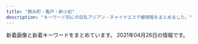 ```yaml
---
title: "錦糸町・亀戸・新小岩"
description: "キーワード別にの巨乳アジアン・チャイナエステ嬢情報をまとめました。"
---
```


新着画像と新着キーワードをまとめています。
2021年04月26日の情報です。

<DmmAffiliateIns />
<KeywordTable
  shops={
    [
    {
        "name": "KIRARA",
        "img_links": [
            "https://kinshicho-mensesthe.net/staff2/kokomi-s1.jpg",
            "https://kinshicho-mensesthe.net/staff2/yumi-s1.jpg",
            "https://kinshicho-mensesthe.net/room/esthe1.jpg",
            "https://kinshicho-mensesthe.net/images/main-sp.jpg",
            "https://kinshicho-mensesthe.net/button/home.png",
            "https://kinshicho-mensesthe.net/staff2/saki-s1.jpg",
            "https://kinshicho-mensesthe.net/images/header3.png",
            "https://kinshicho-mensesthe.net/staff2/sera-s1.jpg",
            "https://kinshicho-mensesthe.net/staff2/yumi-l1.jpg",
            "https://kinshicho-mensesthe.net/staff2/mai-s1.jpg",
            "https://kinshicho-mensesthe.net/staff2/kiki-l1.jpg",
            "https://kinshicho-mensesthe.net/images/clear.png",
            "https://kinshicho-mensesthe.net/room/3-l.jpg",
            "https://kinshicho-mensesthe.net/staff2/rika-l1.jpg",
            "https://kinshicho-mensesthe.net/staff2/rui-s1.jpg",
            "https://kinshicho-mensesthe.net/staff2/kiki-s1.jpg",
            "https://kinshicho-mensesthe.net/room/6-l.jpg",
            "https://kinshicho-mensesthe.net/images/footer-r.png",
            "https://kinshicho-mensesthe.net/staff2/haruka-s1.jpg",
            "https://kinshicho-mensesthe.net/images/flower.png",
            "https://kinshicho-mensesthe.net/room/4-l.jpg",
            "https://kinshicho-mensesthe.net/button/blog.png",
            "https://kinshicho-mensesthe.net/staff2/haruka-l1.jpg",
            "https://kinshicho-mensesthe.net/staff2/yuki-s1.jpg",
            "https://kinshicho-mensesthe.net/room/2-l.jpg",
            "https://kinshicho-mensesthe.net/room/esthe2.jpg",
            "https://kinshicho-mensesthe.net/images/footer-l.png",
            "https://kinshicho-mensesthe.net/staff2/sera-l1.jpg",
            "https://kinshicho-mensesthe.net/room/5-l.jpg",
            "https://kinshicho-mensesthe.net/staff2/yuka-s1.jpg",
            "https://kinshicho-mensesthe.net/room/2-s.jpg",
            "https://kinshicho-mensesthe.net/staff2/moe-s1.jpg",
            "https://kinshicho-mensesthe.net/staff2/mai-l1.jpg",
            "https://kinshicho-mensesthe.net/mens-esthe-massage/2020/02/06/sora-s1.jpg",
            "https://kinshicho-mensesthe.net/images/main1.jpg",
            "https://kinshicho-mensesthe.net/room/5-s.jpg",
            "https://kinshicho-mensesthe.net/staff2/rika-s1.jpg",
            "https://kinshicho-mensesthe.net/staff2/satomi-s1.jpg",
            "https://kinshicho-mensesthe.net/staff2/sora-l1.jpg",
            "https://kinshicho-mensesthe.net/staff2/yuki-l1.jpg",
            "https://kinshicho-mensesthe.net/images/camp.png",
            "https://kinshicho-mensesthe.net/room/esthe3.jpg",
            "https://kinshicho-mensesthe.net/room/1-s.jpg",
            "https://kinshicho-mensesthe.net/staff2/kokomi-l1.jpg",
            "https://kinshicho-mensesthe.net/button/staff.png",
            "https://kinshicho-mensesthe.net/staff2/satomi-l1.jpg",
            "https://kinshicho-mensesthe.net/room/3-s.jpg",
            "https://kinshicho-mensesthe.net/room/6-s.jpg",
            "https://kinshicho-mensesthe.net/staff2/sora-s1.jpg",
            "https://kinshicho-mensesthe.net/mens-esthe-massage/2020/01/22/yuki-s1.jpg",
            "https://kinshicho-mensesthe.net/staff2/rui-l1.jpg",
            "https://kinshicho-mensesthe.net/mens-esthe-massage/2020/10/17/moe-s1.jpg",
            "https://kinshicho-mensesthe.net/images/qrcode.png",
            "https://kinshicho-mensesthe.net/staff2/sakura-s2.jpg",
            "https://kinshicho-mensesthe.net/room/1-l.jpg",
            "https://kinshicho-mensesthe.net/staff2/saki-l1.jpg",
            "https://kinshicho-mensesthe.net/room/4-s.jpg",
            "https://kinshicho-mensesthe.net/mens-esthe-massage/2020/02/06/satomi-s1.jpg",
            "https://kinshicho-mensesthe.net/staff2/sakura-l2.jpg"
        ],
        "url": "https://kinshicho-mensesthe.net/",
        "keywords": {
            "92": 15,
            "86": 30,
            "88": 15,
            "83": 15,
            "85": 105,
            "D": 135,
            "E": 15,
            "89": 15,
            "87": 30,
            "C": 75
        },
        "station": "JR\u9326\u7cf8\u753a\u99c5\u5317\u53e3"
    },
    {
        "name": "\u685c",
        "url": "http://miyabi-aroma.xyz/",
        "keywords": {
            "C": 7
        },
        "img_links": [
            "http://miyabi-aroma.xyz/images/3/1.jpg",
            "http://miyabi-aroma.xyz/images/nav/nav-info.jpg",
            "http://miyabi-aroma.xyz/images/11.png",
            "http://miyabi-aroma.xyz/images/nav/nav-job.jpg",
            "http://miyabi-aroma.xyz/images/staff/3/miya.jpg",
            "http://miyabi-aroma.xyz/images/staff/3/yaya2.jpg",
            "http://miyabi-aroma.xyz/images/staff/3/yami.jpg",
            "http://miyabi-aroma.xyz/images/staff/3/kiki.jpg",
            "http://miyabi-aroma.xyz/images/shishu/se1.jpg",
            "http://miyabi-aroma.xyz/images/index-rose_04.png",
            "http://miyabi-aroma.xyz/images/staff/3/kiki2.jpg",
            "http://miyabi-aroma.xyz/images/3/2.jpg",
            "http://miyabi-aroma.xyz/images/index-rose_13.png",
            "http://miyabi-aroma.xyz/images/index-rose_07.png",
            "http://miyabi-aroma.xyz/images/staff/3/yaya1.jpg",
            "http://miyabi-aroma.xyz/images/nav/nav-staff.jpg",
            "http://miyabi-aroma.xyz/images/nav/nav-sys.jpg",
            "http://miyabi-aroma.xyz/images/staff/3/miya2.jpg",
            "http://miyabi-aroma.xyz/images/staff/3/rina2.jpg",
            "http://miyabi-aroma.xyz/images/shishu/se2.jpg",
            "http://miyabi-aroma.xyz/images/index-rose_02.png",
            "http://miyabi-aroma.xyz/images/index-rose_09.png",
            "http://miyabi-aroma.xyz/images/staff/3/rina.jpg",
            "http://miyabi-aroma.xyz/images/1801706901.jpg",
            "http://miyabi-aroma.xyz/images/staff/3/ami.jpg",
            "http://miyabi-aroma.xyz/images/staff/3/ami2.jpg"
        ],
        "station": "JR\u4e80\u6238\u99c5\u6771\u53e3"
    },
    {
        "url": "http://www.night.ne.jp/tokyo/izumi/",
        "img_links": [
            "http://www.night.ne.jp/nightnet/img/12a.jpg",
            "http://www.night.ne.jp/nightnet/img/15.jpg",
            "http://www.night.ne.jp/nightnet/img/1.jpg",
            "http://www.night.ne.jp/tokyo/izumi/img/index_top.jpg",
            "http://www.night.ne.jp/nightnet/img/17.jpg",
            "http://www.night.ne.jp/nightnet/img/16.jpg",
            "http://www.night.ne.jp/_format/W/img/index_enter_1.jpg",
            "http://www.night.ne.jp/nightnet/img/14.jpg",
            "http://www.night.ne.jp/tokyo/izumi/img_staff/g_7292.jpg",
            "http://www.night.ne.jp/nightnet/img/3.jpg",
            "http://www.night.ne.jp/nightnet/img/10.jpg",
            "http://www.night.ne.jp/nightnet/img/13.jpg",
            "http://www.night.ne.jp/nightnet/img/4.jpg",
            "http://www.night.ne.jp/nightnet/img/2.jpg",
            "http://www.night.ne.jp/nightnet/img/7.jpg",
            "http://www.night.ne.jp/_format/W/img/whats_view.jpg",
            "http://www.night.ne.jp/_format/W/img/whats_news.jpg",
            "http://www.night.ne.jp/tokyo/izumi/img/qr_code.jpg",
            "http://www.night.ne.jp/nightnet/img/9.jpg",
            "http://www.night.ne.jp/tokyo/izumi/img/index.jpg",
            "http://www.night.ne.jp/nightnet/img/6.jpg",
            "http://www.night.ne.jp/_format/W/img/over_msg_01.jpg",
            "http://www.night.ne.jp/tokyo/izumi/img/index_view.jpg",
            "http://www.night.ne.jp/nightnet/img/11.jpg",
            "http://www.night.ne.jp/nightnet/img/5.jpg",
            "http://www.night.ne.jp/tokyo/izumi/img/view_1.jpg",
            "http://www.night.ne.jp/tokyo/izumi/img/view_3.jpg",
            "http://www.night.ne.jp/nightnet/img/8.jpg",
            "http://www.night.ne.jp/tokyo/izumi/img/view_2.jpg"
        ],
        "keywords": {},
        "name": "\u500b\u4eba\u30b5\u30ed\u30f3 \u6cc9",
        "station": "\u68ee\u4e0b\u99c5A6\u51fa\u53e3"
    },
    {
        "station": "JR\u9326\u7cf8\u753a\u99c5\u5357\u53e3",
        "name": "SHERRY",
        "url": "http://www.sherry.relaxjp.info/",
        "img_links": [
            "http://www.sherry.relaxjp.info/files/004.jpg",
            "http://www.sherry.relaxjp.info/images/m1.jpg",
            "http://www.sherry.relaxjp.info/images/s_news.png",
            "http://www.sherry.relaxjp.info/files/005.jpg",
            "http://www.sherry.relaxjp.info/images/m4.jpg",
            "http://www.sherry.relaxjp.info/images/s_message.png",
            "http://www.sherry.relaxjp.info/images/s_pickup.png",
            "http://www.sherry.relaxjp.info/images/s_top_therapist.png",
            "http://www.sherry.relaxjp.info/images/m2.jpg",
            "http://www.sherry.relaxjp.info/images/m3.jpg",
            "http://www.sherry.relaxjp.info/images/slider-img001.jpg",
            "http://www.sherry.relaxjp.info/files/002.jpg",
            "http://www.sherry.relaxjp.info/images/m6.jpg",
            "http://www.sherry.relaxjp.info/images/slider-img002.jpg",
            "http://www.sherry.relaxjp.info/files/003.jpg",
            "http://www.sherry.relaxjp.info/files/001.jpg"
        ],
        "keywords": {
            "G": 8,
            "88": 8,
            "86": 16,
            "C": 8,
            "87": 16,
            "D": 24
        }
    },
    {
        "station": "\u897f\u5927\u5cf6\u99c5A1\u51fa\u53e3",
        "img_links": [
            "http://hani-est.xyz/images/zi-ao.png",
            "http://hani-est.xyz/images/g4.jpg",
            "http://hani-est.xyz/images/banna2.jpg",
            "http://hani-est.xyz/images/zi-pri.png",
            "http://hani-est.xyz/images/banna.jpg",
            "http://hani-est.xyz/images/banna1.jpg",
            "http://hani-est.xyz/images/zi-staff.png",
            "http://hani-est.xyz/images/a1.jpg",
            "http://hani-est.xyz/images/g5.jpg",
            "http://hani-est.xyz/images/g1.jpg",
            "http://hani-est.xyz/images/new1.jpg",
            "http://hani-est.xyz/images/zi-service.png",
            "http://hani-est.xyz/images/g8.jpg",
            "http://hani-est.xyz/images/g2.jpg",
            "http://hani-est.xyz/images/top.jpg",
            "http://hani-est.xyz/images/g6.jpg",
            "http://hani-est.xyz/images/zi-newface.png",
            "http://hani-est.xyz/images/aoyi.jpg"
        ],
        "url": "http://hani-est.xyz/",
        "keywords": {
            "\u4e73": 13,
            "82": 13,
            "E": 13,
            "\u5de8\u4e73": 13,
            "90": 26,
            "83": 13,
            "C": 41,
            "94": 13
        },
        "name": "\u871c\u82b1"
    },
    {
        "station": "JR\u4e80\u6238\u99c5\u5317\u53e3",
        "name": "\u604b\u59eb",
        "url": "http://cpienakada.com/",
        "keywords": {
            "D": 4,
            "86": 1,
            "C": 1
        },
        "img_links": [
            "http://cpienakada.com/upload/202104/thumb_dis/1617264919.jpg",
            "http://cpienakada.com/upload/202104/thumb_dis/1617264407.jpg",
            "http://cpienakada.com/upload/images/20210402_094656.jpg",
            "http://cpienakada.com/upload/202104/1617264919.jpg",
            "http://cpienakada.com/upload/202103/1617175559.jpg",
            "http://cpienakada.com/upload/images/20210331_151305.jpg",
            "http://cpienakada.com/upload/images/20210331_153515.png",
            "http://cpienakada.com/upload/images/20210331_153453.jpg",
            "http://cpienakada.com/upload/202104/1617264407.jpg",
            "http://cpienakada.com/upload/202104/1617264609.jpg",
            "http://cpienakada.com/upload/images/20210331_151639.jpg",
            "http://cpienakada.com/upload/202104/1617264788.jpg",
            "http://cpienakada.com/upload/202104/thumb_dis/1617264788.jpg",
            "http://cpienakada.com/upload/202104/thumb/1617264609.jpg",
            "http://cpienakada.com/upload/202104/thumb/1617331988.jpg",
            "http://cpienakada.com/upload/202104/thumb/1617264788.jpg",
            "http://cpienakada.com/upload/202104/thumb_dis/1617264609.jpg",
            "http://cpienakada.com/upload/202104/1617331988.jpg",
            "http://cpienakada.com/upload/202104/thumb/1617264919.jpg",
            "http://cpienakada.com/upload/202103/1617174691.jpg",
            "http://cpienakada.com/upload/202103/1617174846.jpg",
            "http://cpienakada.com/upload/202104/thumb_dis/1617331988.jpg",
            "http://cpienakada.com/upload/202104/thumb/1617264407.jpg",
            "http://cpienakada.com/upload/202103/1617175265.jpg"
        ]
    },
    {
        "station": "JR\u5c0f\u5ca9\u99c5\u5357\u53e3",
        "url": "http://iyasi-heal.com/",
        "keywords": {
            "D": 4,
            "85": 1,
            "C": 1
        },
        "name": "\u308a\u308a",
        "img_links": [
            "http://iyasi-heal.com/images/slider1/03.jpg",
            "http://iyasi-heal.com/staffPhoto/s20210422163834.jpg",
            "http://iyasi-heal.com/staffPhoto/s20210423174350.jpg",
            "http://iyasi-heal.com/images/slider1/02.jpg",
            "http://iyasi-heal.com/staffPhoto/b20210422164016.jpg",
            "http://iyasi-heal.com/staffPhoto/b20210422163907.jpg",
            "http://iyasi-heal.com/staffPhoto/s20210426165230.jpg",
            "http://iyasi-heal.com/staffPhoto/s20210422163851.jpg",
            "http://iyasi-heal.com/staffPhoto/b20210423174350.jpg",
            "http://iyasi-heal.com/images/gallery1.png",
            "http://iyasi-heal.com/js/sliderLine/slide_next.png",
            "http://iyasi-heal.com/images/mobile.jpg",
            "http://iyasi-heal.com/js/sliderLine/slide_prev.png",
            "http://iyasi-heal.com/staffPhoto/b20210426165230.jpg",
            "http://iyasi-heal.com/staffPhoto/s20210422163907.jpg",
            "http://iyasi-heal.com/staffPhoto/s20210426193308.jpg",
            "http://iyasi-heal.com/staffPhoto/b20210422163834.jpg",
            "http://iyasi-heal.com/staffPhoto/s20210422164016.jpg",
            "http://iyasi-heal.com/staffPhoto/b20210422163851.jpg",
            "http://iyasi-heal.com/images/returnBtn.png",
            "http://iyasi-heal.com/images/slider1/01.jpg",
            "http://iyasi-heal.com/staffPhoto/b20210426193308.jpg"
        ]
    },
    {
        "name": "\u3042\u308f\u308f",
        "url": "https://awa-akasuri.jp/",
        "station": "JR\u9326\u7cf8\u753a\u99c5\u5357\u53e3",
        "keywords": {
            "\u30bb\u30af\u30b7\u30fc": 10,
            "85": 24,
            "86": 12,
            "D": 96,
            "88": 24,
            "C": 12,
            "87": 48
        },
        "img_links": [
            "https://awa-akasuri.jp/wp-content/uploads/2020/09/awawa400x400-270x174.png",
            "https://awa-akasuri.jp/wp-content/uploads/2020/09/3_pc.png",
            "https://awa-akasuri.jp/wp-content/uploads/2020/01/aya22.png",
            "https://awa-akasuri.jp/wp-content/uploads/2020/01/yumi22.png",
            "https://awa-akasuri.jp/wp-content/uploads/2020/09/sora.png",
            "https://awa-akasuri.jp/wp-content/uploads/2020/01/tomo25.png",
            "https://awa-akasuri.jp/wp-content/uploads/2020/09/2_pc.png",
            "https://awa-akasuri.jp/wp-content/uploads/2020/01/rika24_1.png",
            "https://awa-akasuri.jp/wp-content/uploads/2020/09/5_pc.png",
            "https://awa-akasuri.jp/wp-content/uploads/2020/09/1_sp.png",
            "https://awa-akasuri.jp/wp-content/uploads/2020/09/1_pc.png",
            "https://awa-akasuri.jp/wp-content/uploads/2020/09/movie.png",
            "https://awa-akasuri.jp/wp-content/uploads/2020/01/kokomi_1.jpg",
            "https://awa-akasuri.jp/wp-content/uploads/2020/01/mika21.png",
            "https://awa-akasuri.jp/wp-content/uploads/2020/01/yuki26.png",
            "https://awa-akasuri.jp/wp-content/uploads/2020/09/4_pc.png",
            "https://awa-akasuri.jp/wp-content/uploads/2020/01/mai1_1.jpg",
            "https://awa-akasuri.jp/wp-content/uploads/2020/09/2_sp.png",
            "https://awa-akasuri.jp/wp-content/uploads/2020/09/awawa400x400.png"
        ]
    },
    {
        "url": "https://www.yitigo.work/",
        "keywords": {},
        "name": "\u82fa",
        "img_links": [
            "https://www.yitigo.work/images/home/index_19.png",
            "https://www.yitigo.work/images/home/index_09.png",
            "https://www.yitigo.work/images/news/girl.png",
            "https://www.yitigo.work/images/staff/risa.png",
            "https://www.yitigo.work/images/staff/hani.png",
            "https://www.yitigo.work/images/home/index_11.png",
            "https://www.yitigo.work/images/staff/hana1.jpg",
            "https://www.yitigo.work/images/top_01.png",
            "https://www.yitigo.work/images/home/index_06.png",
            "https://www.yitigo.work/images/home/index_tel.png",
            "https://www.yitigo.work/images/page_top.png",
            "https://www.yitigo.work/images/staff/hani1.jpg",
            "https://www.yitigo.work/images/staff/risa1.jpg",
            "https://www.yitigo.work/images/home/index_10.png",
            "https://www.yitigo.work/images/home/staff_04.jpg",
            "https://www.yitigo.work/images/home/index_14.png",
            "https://www.yitigo.work/images/home/index_15.png",
            "https://www.yitigo.work/images/home/staff_03.jpg",
            "https://www.yitigo.work/images/home/index_05.png",
            "https://www.yitigo.work/images/staff/mayu.png",
            "https://www.yitigo.work/images/home/index_01.png",
            "https://www.yitigo.work/images/staff/staff_03.png",
            "https://www.yitigo.work/images/staff/staff_01.png",
            "https://www.yitigo.work/images/headerParts01.png",
            "https://www.yitigo.work/images/top_flash_02.jpg",
            "https://www.yitigo.work/images/top_flash_01.jpg",
            "https://www.yitigo.work/images/home/index_07.png",
            "https://www.yitigo.work/images/top_02.png",
            "https://www.yitigo.work/images/home/index_17.png",
            "https://www.yitigo.work/images/home/staff_01.jpg",
            "https://www.yitigo.work/images/top_04.png",
            "https://www.yitigo.work/images/staff/mayu1.jpg",
            "https://www.yitigo.work/images/home/staff_02.jpg",
            "https://www.yitigo.work/images/staff/hana.png",
            "https://www.yitigo.work/images/home/index_12.png",
            "https://www.yitigo.work/images/home/index_13.png"
        ],
        "station": "JR\u5c0f\u5ca9\u99c5\u5357\u53e3"
    },
    {
        "keywords": {
            "\u30bb\u30af\u30b7\u30fc": 2
        },
        "name": "\u7652\u3057\u306e\u6cc9",
        "img_links": [
            "https://iyashinoizumi.com/wp-content/uploads/2019/06/5293C707-270F-4802-8168-1493DA07DDAE.jpeg",
            "https://iyashinoizumi.com/wp-content/uploads/2019/06/43D6BE9C-43F6-45C2-95E5-E775CE725D67.jpeg",
            "https://iyashinoizumi.com/wp-content/uploads/2019/06/2DD3549C-F937-441D-B0E3-E26520ACFABD-e1559410733851.jpeg",
            "https://iyashinoizumi.com/wp-content/uploads/hiruwari.png",
            "https://iyashinoizumi.com/wp-content/uploads/9B89E764-B754-425D-A9AC-BB5566FA6AC4-270x300.jpeg",
            "https://iyashinoizumi.com/wp-content/uploads/0731EF09-7405-4B36-8468-B17A307EB894-197x300.jpeg",
            "https://iyashinoizumi.com/wp-content/uploads/2019/06/momoko1.jpg",
            "https://iyashinoizumi.com/wp-content/uploads/rin.jpg",
            "https://iyashinoizumi.com/wp-content/uploads/9B89E764-B754-425D-A9AC-BB5566FA6AC4.jpeg",
            "https://iyashinoizumi.com/wp-content/uploads/0731EF09-7405-4B36-8468-B17A307EB894.jpeg",
            "https://iyashinoizumi.com/wp-content/uploads/2019/06/50CD669B-0FFA-4734-B898-EB3D53E95C21.jpeg",
            "https://iyashinoizumi.com/wp-content/uploads/7208DC4D-6E47-49CE-B1C0-3607E54E114B-210x300.jpeg",
            "https://iyashinoizumi.com/wp-content/uploads/2019/06/001.jpg",
            "https://iyashinoizumi.com/wp-content/uploads/5AA02D30-2C43-42C1-BE02-48E5A5C27E91.jpeg",
            "https://iyashinoizumi.com/wp-content/uploads/0731EF09-7405-4B36-8468-B17A307EB894-e1579436226478.jpeg",
            "https://iyashinoizumi.com/wp-content/uploads/5AA02D30-2C43-42C1-BE02-48E5A5C27E91-226x300.jpeg",
            "https://iyashinoizumi.com/wp-content/uploads/7208DC4D-6E47-49CE-B1C0-3607E54E114B.jpeg"
        ],
        "url": "https://iyashinoizumi.com/",
        "station": "JR\u9326\u7cf8\u753a\u99c5\u5317\u53e3"
    },
    {
        "keywords": {},
        "station": "JR\u4e80\u6238\u99c5\u6771\u53e3",
        "img_links": [
            "http://sentsubaki.asia/img/cast/you-03.jpg",
            "http://sentsubaki.asia/img/head_time.png",
            "http://sentsubaki.asia/img/cast/you-02.jpg",
            "http://sentsubaki.asia/img/cast/yuyu-02.jpg",
            "http://sentsubaki.asia/img/cast/yumi-03.jpg",
            "http://sentsubaki.asia/img/cast/momo-03.jpg",
            "http://sentsubaki.asia/img/cast/aya-04.jpg",
            "http://sentsubaki.asia/img/btn_interior.png",
            "http://sentsubaki.asia/img/cast/nina-03.jpg",
            "http://sentsubaki.asia/img/cast/yumi-02.jpg",
            "http://sentsubaki.asia/img/cast/yuyu-01.jpg",
            "http://sentsubaki.asia/img/cast/momo-04.jpg",
            "http://sentsubaki.asia/img/btn_cast.png",
            "http://sentsubaki.asia/img/cast/momo-01.jpg",
            "http://sentsubaki.asia/img/coupon_special.png",
            "http://sentsubaki.asia/img/cast/aya-03.jpg",
            "http://sentsubaki.asia/img/cast/yuyu-04.jpg",
            "http://sentsubaki.asia/img/cast/miki-02.jpg",
            "http://sentsubaki.asia/img/head_tel.png",
            "http://sentsubaki.asia/img/btn_top.png",
            "http://sentsubaki.asia/img/cast/miki-03.jpg",
            "http://sentsubaki.asia/img/cast/miki-04.jpg",
            "http://sentsubaki.asia/img/interior/lobby-1.jpg",
            "http://sentsubaki.asia/img/cast/miki-01.jpg",
            "http://sentsubaki.asia/img/btn_twitter.png",
            "http://sentsubaki.asia/img/cast/aya-01.jpg",
            "http://sentsubaki.asia/img/cast/you-04.jpg",
            "http://sentsubaki.asia/img/cast/momo-02.jpg",
            "http://sentsubaki.asia/img/interior/lobby-2.jpg",
            "http://sentsubaki.asia/img/cast/you-01.jpg",
            "http://sentsubaki.asia/img/cast/yumi-04.jpg",
            "http://sentsubaki.asia/img/cast/nina-04.jpg"
        ],
        "name": "\u5343\u693f",
        "url": "http://sentsubaki.asia/"
    },
    {
        "name": "Aria\uff5e\u30a2\u30ea\u30a2\uff5e",
        "url": "http://aria.tokyo-relaxtime.asia/",
        "station": "JR\u5c0f\u5ca9\u99c5\u5317\u53e3",
        "img_links": [
            "http://aria.tokyo-relaxtime.asia/img/cast/nana-01.jpg",
            "http://aria.tokyo-relaxtime.asia/img/cast/rina-01.jpg",
            "http://aria.tokyo-relaxtime.asia/img/cast/yaya-03.jpg",
            "http://aria.tokyo-relaxtime.asia/img/cast/aya-01.jpg",
            "http://aria.tokyo-relaxtime.asia/img/cast/miki-04.jpg",
            "http://aria.tokyo-relaxtime.asia/img/interior/corridor-1.jpg",
            "http://aria.tokyo-relaxtime.asia/img/slick/st-2.jpg",
            "http://aria.tokyo-relaxtime.asia/img/cast/yumi-04.jpg",
            "http://aria.tokyo-relaxtime.asia/img/cast/yumi-02.jpg",
            "http://aria.tokyo-relaxtime.asia/img/cast/yaya-02.jpg",
            "http://aria.tokyo-relaxtime.asia/img/cast/coco-03.jpg",
            "http://aria.tokyo-relaxtime.asia/img/cast/risa-04.jpg",
            "http://aria.tokyo-relaxtime.asia/img/cast/apple-01.jpg",
            "http://aria.tokyo-relaxtime.asia/img/cast/yaya-04.jpg",
            "http://aria.tokyo-relaxtime.asia/img/cast/aki-01.jpg",
            "http://aria.tokyo-relaxtime.asia/img/cast/apple-02.jpg",
            "http://aria.tokyo-relaxtime.asia/img/cast/yumi-03.jpg",
            "http://aria.tokyo-relaxtime.asia/img/cast/miki-03.jpg",
            "http://aria.tokyo-relaxtime.asia/img/cast/aya-04.jpg",
            "http://aria.tokyo-relaxtime.asia/img/cast/rina-02.jpg",
            "http://aria.tokyo-relaxtime.asia/img/cast/yumi-01.jpg",
            "http://aria.tokyo-relaxtime.asia/img/cast/rina-04.jpg",
            "http://aria.tokyo-relaxtime.asia/img/cast/nana-03.jpg",
            "http://aria.tokyo-relaxtime.asia/img/cast/yuri-04.jpg",
            "http://aria.tokyo-relaxtime.asia/img/cast/apple-04.jpg",
            "http://aria.tokyo-relaxtime.asia/img/cast/miki-02.jpg",
            "http://aria.tokyo-relaxtime.asia/img/cast/yuri-01.jpg",
            "http://aria.tokyo-relaxtime.asia/img/cast/nana-04.jpg",
            "http://aria.tokyo-relaxtime.asia/img/cast/apple-03.jpg",
            "http://aria.tokyo-relaxtime.asia/img/cast/coco-04.jpg",
            "http://aria.tokyo-relaxtime.asia/img/cast/rina-03.jpg",
            "http://aria.tokyo-relaxtime.asia/img/cast/coco-02.jpg",
            "http://aria.tokyo-relaxtime.asia/img/cast/risa-03.jpg",
            "http://aria.tokyo-relaxtime.asia/img/slick/st-4.jpg",
            "http://aria.tokyo-relaxtime.asia/img/cast/risa-01.jpg",
            "http://aria.tokyo-relaxtime.asia/img/cast/coco-01.jpg",
            "http://aria.tokyo-relaxtime.asia/img/cast/miki-01.jpg",
            "http://aria.tokyo-relaxtime.asia/img/cast/nana-02.jpg",
            "http://aria.tokyo-relaxtime.asia/img/cast/aya-02.jpg",
            "http://aria.tokyo-relaxtime.asia/img/cast/aki-04.jpg",
            "http://aria.tokyo-relaxtime.asia/img/slick/st-1.jpg",
            "http://aria.tokyo-relaxtime.asia/img/cast/yaya-01.jpg",
            "http://aria.tokyo-relaxtime.asia/img/cast/aki-02.jpg",
            "http://aria.tokyo-relaxtime.asia/img/slick/st-5.jpg",
            "http://aria.tokyo-relaxtime.asia/img/cast/aki-03.jpg",
            "http://aria.tokyo-relaxtime.asia/img/interior/lobby-1.jpg",
            "http://aria.tokyo-relaxtime.asia/img/slick/st-3.jpg",
            "http://aria.tokyo-relaxtime.asia/img/cast/risa-02.jpg",
            "http://aria.tokyo-relaxtime.asia/img/cast/yuri-03.jpg",
            "http://aria.tokyo-relaxtime.asia/img/cast/aya-03.jpg"
        ],
        "keywords": {}
    },
    {
        "url": "https://kameido-massage.com/",
        "img_links": [
            "https://kameido-massage.com/images/main-top.jpg",
            "https://kameido-massage.com/link/mens-esthe.png",
            "https://kameido-massage.com/images/top3.jpg",
            "https://kameido-massage.com/icon/yelp.png",
            "https://kameido-massage.com/staff/aki-s1.jpg",
            "https://kameido-massage.com/room/room-l5.jpg",
            "https://kameido-massage.com/menu/staff.png",
            "https://kameido-massage.com/2020/05/15/kazumi-s1.jpg",
            "https://kameido-massage.com/images/footer-r.png",
            "https://kameido-massage.com/room/room-l1.jpg",
            "https://kameido-massage.com/images/flower.png",
            "https://kameido-massage.com/images/clear.png",
            "https://kameido-massage.com/room/room-l2.jpg",
            "https://kameido-massage.com/2019/11/10/erika-s1.jpg",
            "https://kameido-massage.com/staff/yuki-s1.jpg",
            "https://kameido-massage.com/staff/nana-l1.jpg",
            "https://kameido-massage.com/button/blog.png",
            "https://kameido-massage.com/room/room-l6.jpg",
            "https://kameido-massage.com/staff/yuyu-s1.jpg",
            "https://kameido-massage.com/staff/yuki-l1.jpg",
            "https://kameido-massage.com/images/footer-l.png",
            "https://kameido-massage.com/2019/10/29/yuri-s1.jpg",
            "https://kameido-massage.com/staff/mimi-s1.jpg",
            "https://kameido-massage.com/images/top2.jpg",
            "https://kameido-massage.com/images/header3.png",
            "https://kameido-massage.com/menu/home.png",
            "https://kameido-massage.com/room/room-l4.jpg",
            "https://kameido-massage.com/button/staff.png",
            "https://scdn.line-apps.com/n/line_add_friends/btn/ja.png",
            "https://kameido-massage.com/2020/03/28/nana-s1.jpg",
            "https://kameido-massage.com/images/main-sp.jpg",
            "https://kameido-massage.com/2020/07/17/mika-s1.jpg",
            "https://kameido-massage.com/icon/line.png",
            "https://kameido-massage.com/staff/nana-s1.jpg",
            "https://kameido-massage.com/menu/info.png",
            "https://kameido-massage.com/menu/blog.png",
            "https://kameido-massage.com/icon/facebook.png",
            "https://kameido-massage.com/images/qrcode.png",
            "https://kameido-massage.com/room/room-l3.jpg",
            "https://kameido-massage.com/icon/twitter.png",
            "https://kameido-massage.com/staff/yuyu-l1.jpg",
            "https://kameido-massage.com/2021/03/23/aki-s1.jpg",
            "https://kameido-massage.com/2019/11/02/yuka-s1.jpg",
            "https://kameido-massage.com/button/home.png",
            "https://kameido-massage.com/2019/12/25/mika-s1.jpg",
            "https://kameido-massage.com/images/top1.jpg",
            "https://kameido-massage.com/images/main-small.jpg",
            "https://kameido-massage.com/staff/aki-l1.jpg"
        ],
        "station": "JR\u4e80\u6238\u99c5\u5317\u53e3",
        "keywords": {},
        "name": "\u842c\u751f\u697c"
    },
    {
        "name": "Cherry",
        "keywords": {},
        "img_links": [
            "http://dccompanyqoo10.cafe24.com/tiffany/images/top/store_bg.png",
            "http://dccompanyqoo10.cafe24.com/tiffany/images/store/store.png",
            "http://dccompanyqoo10.cafe24.com/tiffany/images/common/header.png"
        ],
        "url": "http://cherry-esthe.com/",
        "station": "JR\u9326\u7cf8\u753a\u99c5\u5357\u53e3"
    },
    {
        "img_links": [
            "http://k-yorocobi.com/images/footer.png",
            "http://k-yorocobi.com/images/b-tel.png",
            "http://k-yorocobi.com/images/b-mobile.png",
            "http://k-yorocobi.com/images/bill.jpg",
            "http://k-yorocobi.com/images/c-interior.png",
            "http://k-yorocobi.com/images/bar-news.png",
            "http://k-yorocobi.com/pic/pic2.jpg",
            "http://k-yorocobi.com/images/bar-cam.png",
            "http://k-yorocobi.com/staff/s-emi.jpg",
            "http://k-yorocobi.com/images/bar-pickup.png",
            "http://k-yorocobi.com/images/b-movie.png",
            "http://k-yorocobi.com/images/b-awaawa.png",
            "http://k-yorocobi.com/images/bar-staff.png",
            "http://k-yorocobi.com/pic/pic1.jpg",
            "http://k-yorocobi.com/images/bar-interior.png",
            "http://k-yorocobi.com/staff/s-yuyu.jpg",
            "http://k-yorocobi.com/images/c-top.png",
            "http://k-yorocobi.com/staff/s-rina.jpg",
            "http://k-yorocobi.com/images/c-staff.png",
            "http://k-yorocobi.com/pic/pic3.jpg",
            "http://k-yorocobi.com/staff/s-tika.jpg",
            "http://k-yorocobi.com/pic/pic4.jpg"
        ],
        "url": "http://k-yorocobi.com/",
        "name": "\u3088\u308d\u3053\u3073",
        "keywords": {},
        "station": "JR\u9326\u7cf8\u753a\u99c5\u5317\u53e3"
    },
    {
        "img_links": [
            "http://iyasimori.jpest.net/uploads//sites/37/2021/01/a2.jpg",
            "http://iyasimori.jpest.net/uploads//sites/37/2021/01/r4-1.jpg",
            "http://iyasimori.jpest.net/uploads//sites/37/2021/01/g3-2.jpg",
            "http://iyasimori.jpest.net/uploads//sites/37/2021/01/news01.png",
            "http://iyasimori.jpest.net/uploads//sites/37/2021/01/a.jpg",
            "http://iyasimori.jpest.net/uploads//sites/37/2021/01/g5-150x150.jpg",
            "http://iyasimori.jpest.net/uploads//sites/37/2021/01/tite-staff.jpg",
            "http://iyasimori.jpest.net/uploads//sites/37/2021/01/g1-3-150x150.jpg",
            "http://iyasimori.jpest.net/uploads//sites/37/2021/01/mobile.png",
            "http://iyasimori.jpest.net/uploads//sites/37/2021/04/g1-2.jpg",
            "http://iyasimori.jpest.net/uploads//sites/37/2021/04/g1-3.jpg",
            "http://iyasimori.jpest.net/uploads//sites/37/2021/01/r5.jpg",
            "http://iyasimori.jpest.net/uploads//sites/37/2021/01/news03.png",
            "http://iyasimori.jpest.net/uploads//sites/37/2021/01/g4.jpg",
            "http://iyasimori.jpest.net/uploads//sites/37/2021/01/g4-150x150.jpg",
            "http://iyasimori.jpest.net/uploads//sites/37/2021/01/top.jpg",
            "http://iyasimori.jpest.net/uploads//sites/37/2021/01/g1-3.jpg",
            "http://iyasimori.jpest.net/uploads//sites/37/2021/01/bj_03.jpg",
            "http://iyasimori.jpest.net/uploads//sites/37/2021/01/g2-2-150x150.jpg",
            "http://iyasimori.jpest.net/uploads//sites/37/2021/01/g5.jpg",
            "http://iyasimori.jpest.net/uploads//sites/37/2021/01/g2-2.jpg",
            "http://iyasimori.jpest.net/uploads//sites/37/2021/01/g3-2-150x150.jpg",
            "http://iyasimori.jpest.net/uploads//sites/37/2021/04/g1-2-150x150.jpg",
            "http://iyasimori.jpest.net/uploads//sites/37/2021/01/r6.jpg",
            "http://iyasimori.jpest.net/uploads//sites/37/2021/04/g1-3-150x150.jpg",
            "http://iyasimori.jpest.net/uploads//sites/37/2021/01/r3-1.jpg"
        ],
        "station": "\u9752\u7825\u99c5",
        "keywords": {},
        "url": "http://iyasimori.jpest.net/",
        "name": "\u7652\u3057\u306e\u68ee"
    },
    {
        "name": "\u7f8e\u697d",
        "station": "JR\u65b0\u5c0f\u5ca9\u99c5\u5357\u53e3",
        "img_links": [
            "http://y-rlx.net/images/index_02.png",
            "http://y-rlx.net/images/index_07.png",
            "http://y-rlx.net/girl/02.jpg",
            "http://y-rlx.net/images/index_23.jpg",
            "http://y-rlx.net/images/staff_16.jpg",
            "http://y-rlx.net/images/index_09.jpg",
            "http://y-rlx.net/images/line.jpg",
            "http://y-rlx.net/images/index_19.png",
            "http://y-rlx.net/girl/01.jpg",
            "http://y-rlx.net/girl/05a.jpg",
            "http://y-rlx.net/images/rec.jpg",
            "http://y-rlx.net/images/index_14.png",
            "http://y-rlx.net/girl/09.jpg",
            "http://y-rlx.net/images/02.png",
            "http://y-rlx.net/images/index_12.jpg",
            "http://y-rlx.net/girl/p01.jpg",
            "http://y-rlx.net/images/info.png",
            "http://y-rlx.net/girl/03.jpg",
            "http://y-rlx.net/images/03.png",
            "http://y-rlx.net/girl/010a.jpg",
            "http://y-rlx.net/images/01.png",
            "http://y-rlx.net/images/index_08.jpg",
            "http://y-rlx.net/girl/06.jpg",
            "http://y-rlx.net/girl/011.jpg",
            "http://y-rlx.net/girl/07a.jpg",
            "http://y-rlx.net/images/index_06.png",
            "http://y-rlx.net/images/index_16.png",
            "http://y-rlx.net/images/rec_16.jpg",
            "http://y-rlx.net/girl/05.jpg",
            "http://y-rlx.net/girl/07.jpg",
            "http://y-rlx.net/images/acc_tit.jpg",
            "http://y-rlx.net/images/index_11.jpg",
            "http://y-rlx.net/girl/09a.jpg",
            "http://y-rlx.net/girl/03a.jpg",
            "http://y-rlx.net/images/index_13.jpg",
            "http://y-rlx.net/girl/08.jpg",
            "http://y-rlx.net/images/index_10.jpg",
            "http://y-rlx.net/images/sys_16.jpg",
            "http://y-rlx.net/images/sys.jpg",
            "http://y-rlx.net/images/index_21.jpg",
            "http://y-rlx.net/images/index_04.png",
            "http://y-rlx.net/images/rex_16.jpg",
            "http://y-rlx.net/images/acc_tit01.jpg",
            "http://y-rlx.net/girl/00.jpg",
            "http://y-rlx.net/images/acc_tit03.jpg",
            "http://y-rlx.net/images/acc_16.jpg",
            "http://y-rlx.net/girl/011a.jpg",
            "http://y-rlx.net/girl/010.jpg"
        ],
        "keywords": {
            "88": 1,
            "92": 1,
            "87": 1,
            "89": 1,
            "95": 2,
            "90": 1,
            "85": 1,
            "86": 2
        },
        "url": "http://y-rlx.net/"
    },
    {
        "name": "\u30d1\u30bf\u30e4",
        "station": "JR\u5c0f\u5ca9\u99c5\u5357\u53e3",
        "img_links": [
            "https://chm.jp/domains1/thaipataya/myimg/imgcom36615_sp.png",
            "https://chm.jp/domains1/thaipataya/myimg/imgcom37666_sp.jpg",
            "https://chm.jp/domains1/thaipataya/myimg/imgcom37358_sp.jpg",
            "https://chm.jp/domains1/thaipataya/myimg/imgcom37739_sp.png",
            "https://chm.jp/domains1/thaipataya/myimg/imgcom36604_sp.jpg",
            "https://chm.jp/domains1/thaipataya/myimg/imgcom36618_sp.png",
            "https://chm.jp/domains1/thaipataya/myimg/imgcom37654_sp.jpg",
            "https://chm.jp/domains1/thaipataya/myimg/slideimg36560_sp.jpg",
            "https://chm.jp/domains1/thaipataya/myimg/imgcom37665_sp.jpg",
            "https://chm.jp/domains1/thaipataya/myimg/imgcom37913_sp.jpg",
            "https://chm.jp/domains1/thaipataya/myimg/imgcom36575_sp.jpg",
            "https://chm.jp/domains1/thaipataya/myimg/imgcom37068_sp.jpg",
            "https://chm.jp/domains1/thaipataya/myimg/imgcom37658_sp.png",
            "https://chm.jp/domains1/thaipataya/myimg/imgcom36606_sp.jpg",
            "https://chm.jp/domains1/thaipataya/myimg/imgcom37841_sp.jpg",
            "https://chm.jp/domains1/thaipataya/myimg/imgcom36587_sp.jpg",
            "https://chm.jp/domains1/thaipataya/myimg/imgcom37834_sp.jpg",
            "https://chm.jp/domains1/thaipataya/myimg/imgcom36605_sp.jpg",
            "https://chm.jp/domains1/thaipataya/myimg/imgcom37740_sp.png",
            "https://chm.jp/domains1/thaipataya/myimg/imgcom37661_sp.png",
            "https://chm.jp/domains1/thaipataya/myimg/imgcom37664_sp.png",
            "https://chm.jp/domains1/thaipataya/myimg/imgcom37710_sp.jpg",
            "https://chm.jp/domains1/thaipataya/myimg/imgcom36636_sp.jpg",
            "https://chm.jp/domains1/thaipataya/myimg/imgcom37732_sp.png",
            "https://chm.jp/domains1/thaipataya/myimg/imgcom37725_sp.png",
            "https://chm.jp/domains1/thaipataya/myimg/imgcom37362_sp.jpg",
            "https://chm.jp/domains1/thaipataya/myimg/imgcom37916_sp.jpg",
            "https://chm.jp/domains1/thaipataya/myimg/imgcom37653_sp.jpg",
            "https://chm.jp/domains1/thaipataya/myimg/imgcom37359_sp.jpg",
            "https://chm.jp/domains1/thaipataya/myimg/imgcom37172_sp.png",
            "https://chm.jp/domains1/thaipataya/myimg/imgcom36586_sp.jpg",
            "https://chm.jp/domains1/thaipataya/myimg/imgcom36585_sp.jpg",
            "https://chm.jp/domains1/thaipataya/myimg/imgcom37833_sp.jpg",
            "https://chm.jp/domains1/thaipataya/myimg/imgcom37067_sp.png",
            "https://chm.jp/domains1/thaipataya/myimg/imgcom37727_sp.png",
            "http://chm.jp/img/linebutton_82x20.png",
            "https://chm.jp/domains1/thaipataya/myimg/imgcom36582_sp.jpg",
            "https://chm.jp/domains1/thaipataya/myimg/imgcom37667_sp.png",
            "https://chm.jp/domains1/thaipataya/myimg/imgcom37659_sp.png",
            "https://chm.jp/domains1/thaipataya/myimg/imgcom37738_sp.png",
            "https://chm.jp/domains1/thaipataya/myimg/imgcom37840_sp.jpg",
            "https://chm.jp/domains1/thaipataya/myimg/imgcom37726_sp.png",
            "https://chm.jp/domains1/thaipataya/myimg/imgcom37734_sp.png",
            "https://chm.jp/domains1/thaipataya/myimg/imgcom36613_sp.jpg",
            "https://chm.jp/domains1/thaipataya/myimg/imgcom37174_sp.png",
            "https://chm.jp/domains1/thaipataya/myimg/imgcom36607_sp.jpg",
            "https://chm.jp/domains1/thaipataya/myimg/imgcom37736_sp.png",
            "https://chm.jp/domains1/thaipataya/myimg/imgcom36584_sp.jpg",
            "https://chm.jp/domains1/thaipataya/myimg/imgcom36565_sp.jpg",
            "https://chm.jp/domains1/thaipataya/myimg/imgcom36619_sp.jpg",
            "https://chm.jp/domains1/thaipataya/myimg/imgcom36603_sp.png",
            "https://chm.jp/domains1/thaipataya/myimg/imgcom37733_sp.png",
            "https://chm.jp/domains1/thaipataya/myimg/imgcom37789_sp.png",
            "https://chm.jp/domains1/thaipataya/myimg/imgcom37737_sp.png",
            "https://chm.jp/domains1/thaipataya/myimg/imgcom37839_sp.jpg",
            "https://chm.jp/domains1/thaipataya/myimg/imgcom37915_sp.jpg",
            "https://chm.jp/domains1/thaipataya/myimg/imgcom37662_sp.png",
            "https://chm.jp/domains1/thaipataya/myimg/imgcom36567_sp.jpg",
            "https://chm.jp/domains1/thaipataya/myimg/imgcom37914_sp.jpg",
            "https://chm.jp/domains1/thaipataya/myimg/slideimg36562_sp.jpg",
            "https://chm.jp/domains1/thaipataya/myimg/imgcom37669_sp.jpg",
            "https://chm.jp/domains1/thaipataya/myimg/imgcom37360_sp.jpg",
            "https://chm.jp/domains1/thaipataya/myimg/imgcom36634_sp.jpg",
            "https://chm.jp/domains1/thaipataya/myimg/imgcom37655_sp.jpg",
            "https://chm.jp/domains1/thaipataya/myimg/imgcom37660_sp.png",
            "https://chm.jp/domains1/thaipataya/myimg/imgcom37177_sp.png",
            "https://chm.jp/domains1/thaipataya/myimg/imgcom36633_sp.jpg",
            "https://chm.jp/domains1/thaipataya/myimg/imgcom36566_sp.png",
            "https://chm.jp/domains1/thaipataya/myimg/imgcom37663_sp.jpg",
            "https://chm.jp/domains1/thaipataya/myimg/slideimg36561_sp.jpg",
            "https://chm.jp/domains1/thaipataya/myimg/imgcom36581_sp.jpg",
            "https://chm.jp/domains1/thaipataya/myimg/imgcom37361_sp.png",
            "https://chm.jp/domains1/thaipataya/myimg/imgcom36576_sp.jpg",
            "https://chm.jp/domains1/thaipataya/myimg/imgcom36635_sp.jpg",
            "https://chm.jp/domains1/thaipataya/myimg/imgcom37357_sp.jpg",
            "https://chm.jp/domains1/thaipataya/myimg/imgcom37668_sp.png"
        ],
        "url": "http://thaipataya.chm.jp/",
        "keywords": {
            "\u30bb\u30af\u30b7\u30fc": 1,
            "C": 12
        }
    },
    {
        "name": "\u30c1\u30a7\u30ea\u30fc",
        "url": "http://msg-esthe.com/",
        "img_links": [
            "http://msg-esthe.com/staff/kaori/01.jpg",
            "http://msg-esthe.com/images/news_bj3.jpg",
            "http://msg-esthe.com/images/s_news.png",
            "http://msg-esthe.com/images/top.jpg",
            "http://msg-esthe.com/staff/risa/01.jpg",
            "http://msg-esthe.com/images/staff_bj3.jpg",
            "http://msg-esthe.com/staff/ringo/01.jpg",
            "http://msg-esthe.com/staff/sara/01.jpg",
            "http://msg-esthe.com/images/staff0.jpg",
            "http://msg-esthe.com/images/s_link.png",
            "http://msg-esthe.com/images/s_staff.png",
            "http://msg-esthe.com/staff/eri/01.jpg",
            "http://msg-esthe.com/staff/sakura/01.jpg"
        ],
        "station": "JR\u5c0f\u5ca9\u99c5\u5357\u53e3",
        "keywords": {
            "86": 2,
            "85": 3,
            "88": 1,
            "D": 1,
            "C": 1,
            "E": 1
        }
    },
    {
        "station": "JR\u65b0\u5c0f\u5ca9\u99c5\u5357\u53e3",
        "keywords": {
            "86": 2,
            "89": 6,
            "98": 2,
            "H": 2,
            "D": 4,
            "C": 12,
            "84": 2,
            "85": 4
        },
        "url": "http://www.o-miyabi.com/",
        "img_links": [
            "http://www.o-miyabi.com/images/upload/thumb/6d7987cae648e809.jpg",
            "http://www.o-miyabi.com/s/image/nav_hotel.png",
            "http://www.o-miyabi.com/images/index_10.jpg",
            "http://www.o-miyabi.com/s/images/okubokomachi.jpg",
            "http://www.o-miyabi.com/s/images/t1.jpg",
            "http://www.o-miyabi.com/images/index_05.jpg",
            "http://www.o-miyabi.com/images/index_13.jpg",
            "http://www.o-miyabi.com/s/images/pc.png",
            "http://www.o-miyabi.com/images/rec_09.jpg",
            "http://www.o-miyabi.com/images/upload/thumb/ee1f5473198d928e.jpg",
            "http://www.o-miyabi.com/images/index_09.jpg",
            "http://www.o-miyabi.com/images/upload/thumb/0dc07af1006255fa.jpg",
            "http://www.o-miyabi.com/s/images/iphone.png",
            "http://www.o-miyabi.com/images/index_06.jpg",
            "http://www.o-miyabi.com/images/index_19.jpg",
            "http://www.o-miyabi.com/girl/01.jpg",
            "http://www.o-miyabi.com/s/image/nav_sys.png",
            "http://www.o-miyabi.com/images/index_16.jpg",
            "http://www.o-miyabi.com/images/upload/thumb/e12bb065f2380463.jpg",
            "http://www.o-miyabi.com/images/upload/thumb/72ffa1fb925d394b.jpg",
            "http://www.o-miyabi.com/images/upload/thumb/6fceb6aef71115ac.jpg",
            "http://www.o-miyabi.com/images/upload/thumb/7713de024ddc43e7.jpg",
            "http://www.o-miyabi.com/images/index_18.jpg",
            "http://www.o-miyabi.com/images/index_07.jpg",
            "http://www.o-miyabi.com/s/image/nav_cast.png",
            "http://www.o-miyabi.com/s/images/slider/prev.png",
            "http://www.o-miyabi.com/s/uploads/03.jpg",
            "http://www.o-miyabi.com/images/info_02.jpg",
            "http://www.o-miyabi.com/s/image/nav_topics.png",
            "http://www.o-miyabi.com/s/images/slider/3.jpg",
            "http://www.o-miyabi.com/s/image/nav_manga.png",
            "http://www.o-miyabi.com/images/upload/thumb/04d21d82d11bc049.jpg",
            "http://www.o-miyabi.com/s/uploads/06.jpg",
            "http://www.o-miyabi.com/s/images/t2.jpg",
            "http://www.o-miyabi.com/images/index_01.jpg",
            "http://www.o-miyabi.com/s/uploads/02.jpg",
            "http://www.o-miyabi.com/s/uploads/08.jpg",
            "http://www.o-miyabi.com/images/index_02.jpg",
            "http://www.o-miyabi.com/s/images/slider/2.jpg",
            "http://www.o-miyabi.com/images/upload/thumb/57af63e7ff71466b.jpg",
            "http://www.o-miyabi.com/images/upload/thumb/db15ea2226867103.jpg",
            "http://www.o-miyabi.com/images/upload/thumb/51d074f8f9cdb905.jpg",
            "http://www.o-miyabi.com/s/uploads/04.jpg",
            "http://www.o-miyabi.com/images/movie_09.jpg",
            "http://www.o-miyabi.com/s/images/service_03.png",
            "http://www.o-miyabi.com/images/upload/thumb/928147996b3538a2.jpg",
            "http://www.o-miyabi.com/images/staff_09.jpg",
            "http://www.o-miyabi.com/images/info.jpg",
            "http://www.o-miyabi.com/images/upload/thumb/0981f77ac0a1e07f.jpg",
            "http://www.o-miyabi.com/s/images/slider/1.jpg",
            "http://www.o-miyabi.com/images/upload/thumb/1a8371be7358f1df.jpg",
            "http://www.o-miyabi.com/s/images/slider/next.png",
            "http://www.o-miyabi.com/s/images/service_07.png",
            "http://www.o-miyabi.com/s/images/service_01.png",
            "http://www.o-miyabi.com/images/index_04.jpg",
            "http://www.o-miyabi.com/images/index_03.jpg",
            "http://www.o-miyabi.com/images/rec.jpg",
            "http://www.o-miyabi.com/images/upload/thumb/3074da3acdacd1a3.jpg",
            "http://www.o-miyabi.com/images/upload/thumb/301c9a35b11a384f.jpg",
            "http://www.o-miyabi.com/images/info_09.jpg",
            "http://www.o-miyabi.com/s/images/tel.png",
            "http://www.o-miyabi.com/s/image/nav_top.png",
            "http://www.o-miyabi.com/s/uploads/01.jpg",
            "http://www.o-miyabi.com/s/images/top_2.jpg",
            "http://www.o-miyabi.com/s/images/t3.jpg",
            "http://www.o-miyabi.com/images/index_14.jpg",
            "http://www.o-miyabi.com/s/uploads/07.jpg"
        ],
        "name": "\u96c5\u82b3"
    },
    {
        "url": "http://iyashi.sweet-relaxation.com/",
        "station": "JR\u4e80\u6238\u99c5\u6771\u53e3",
        "img_links": [
            "http://iyashi.sweet-relaxation.com/img/cast/olive-03.jpg",
            "http://iyashi.sweet-relaxation.com/img/slick/sl-6.jpg",
            "http://iyashi.sweet-relaxation.com/img/cast/ran-03.jpg",
            "http://iyashi.sweet-relaxation.com/img/cast/eri-01.jpg",
            "http://iyashi.sweet-relaxation.com/img/cast/yaya-01.jpg",
            "http://iyashi.sweet-relaxation.com/img/slick/sl-4.jpg",
            "http://iyashi.sweet-relaxation.com/img/slick/sl-7.jpg",
            "http://iyashi.sweet-relaxation.com/img/cast/ran-02.jpg",
            "http://iyashi.sweet-relaxation.com/img/cast/eri-03.jpg",
            "http://iyashi.sweet-relaxation.com/img/slick/sl-3.jpg",
            "http://iyashi.sweet-relaxation.com/img/cast/olive-02.jpg",
            "http://iyashi.sweet-relaxation.com/img/slick/sl-5.jpg",
            "http://iyashi.sweet-relaxation.com/img/treatment/body-01.jpg",
            "http://iyashi.sweet-relaxation.com/img/treatment/ashitsubo-01.jpg",
            "http://iyashi.sweet-relaxation.com/img/treatment/aroma-01.jpg",
            "http://iyashi.sweet-relaxation.com/img/slick/sl-1.jpg",
            "http://iyashi.sweet-relaxation.com/img/cast/eri-02.jpg",
            "http://iyashi.sweet-relaxation.com/img/cast/yaya-03.jpg",
            "http://iyashi.sweet-relaxation.com/img/cast/olive-01.jpg",
            "http://iyashi.sweet-relaxation.com/img/cast/ran-01.jpg",
            "http://iyashi.sweet-relaxation.com/img/cast/yaya-02.jpg",
            "http://iyashi.sweet-relaxation.com/img/slick/sl-2.jpg"
        ],
        "name": "\u7652 IYASHI",
        "keywords": {}
    },
    {
        "url": "http://www.himawari-shinkoiwa.com/",
        "station": "JR\u65b0\u5c0f\u5ca9\u99c5\u5357\u53e3",
        "img_links": [
            "http://www.himawari-shinkoiwa.com/files/004.jpg",
            "http://www.himawari-shinkoiwa.com/images/slider/1.jpg",
            "http://www.himawari-shinkoiwa.com/files/005-02.jpg",
            "http://www.himawari-shinkoiwa.com/img/btn_side_mobile.jpg",
            "http://www.himawari-shinkoiwa.com/img/ttl_news.png",
            "http://www.himawari-shinkoiwa.com/img/btn_blog.png",
            "http://www.himawari-shinkoiwa.com/img/ttl_move.png",
            "http://www.himawari-shinkoiwa.com/img/tel.png",
            "http://www.himawari-shinkoiwa.com/files/001-02.jpg",
            "http://www.himawari-shinkoiwa.com/images/slider/3.jpg",
            "http://www.himawari-shinkoiwa.com/img/pickup.jpg",
            "http://www.himawari-shinkoiwa.com/files/001.jpg",
            "http://www.himawari-shinkoiwa.com/files/005.jpg",
            "http://www.himawari-shinkoiwa.com/images/line.png",
            "http://www.himawari-shinkoiwa.com/img/move.jpg",
            "http://www.himawari-shinkoiwa.com/images/slider/2.jpg",
            "http://www.himawari-shinkoiwa.com/files/004-02.jpg",
            "http://www.himawari-shinkoiwa.com/img/goback.jpg",
            "http://www.himawari-shinkoiwa.com/img/ttl_info.png"
        ],
        "keywords": {
            "86": 4,
            "D": 6,
            "C": 11,
            "87": 2
        },
        "name": "\u3072\u307e\u308f\u308a"
    },
    {
        "keywords": {},
        "img_links": [
            "http://el-grande.asia/img/cast/hana-04.jpg",
            "http://el-grande.asia/img/cast/lucy-01.jpg",
            "http://el-grande.asia/img/interior/corridor-1.jpg",
            "http://el-grande.asia/img/cast/haru-04.jpg",
            "http://el-grande.asia/img/cast/aki-02.jpg",
            "http://el-grande.asia/img/cast/mai-04.jpg",
            "http://el-grande.asia/img/cast/hana-03.jpg",
            "http://el-grande.asia/img/cast/baby-04.jpg",
            "http://el-grande.asia/img/cast/lucy-02.jpg",
            "http://el-grande.asia/img/cast/baby-03.jpg",
            "http://el-grande.asia/img/cast/mei-01.jpg",
            "http://el-grande.asia/img/cast/belu-01.jpg",
            "http://el-grande.asia/img/btn_top.png",
            "http://el-grande.asia/img/cast/mei-04.jpg",
            "http://el-grande.asia/img/cast/ringo-02.jpg",
            "http://el-grande.asia/img/cast/lucy-04.jpg",
            "http://el-grande.asia/img/cast/hana-01.jpg",
            "http://el-grande.asia/img/cast/misa-01.jpg",
            "http://el-grande.asia/img/cast/lucy-03.jpg",
            "http://el-grande.asia/img/cast/ringo-03.jpg",
            "http://el-grande.asia/img/cast/sara-05.jpg",
            "http://el-grande.asia/img/btn_twitter.png",
            "http://el-grande.asia/img/dagger.png",
            "http://el-grande.asia/img/cast/baby-02.jpg",
            "http://el-grande.asia/img/btn_cast.png",
            "http://el-grande.asia/img/cast/haru-03.jpg",
            "http://el-grande.asia/img/cast/rey-04.jpg",
            "http://el-grande.asia/img/cast/mei-03.jpg",
            "http://el-grande.asia/img/cast/ringo-04.jpg",
            "http://el-grande.asia/img/cast/belu-03.jpg",
            "http://el-grande.asia/img/cast/misa-04.jpg",
            "http://el-grande.asia/img/cast/aki-03.jpg",
            "http://el-grande.asia/img/cast/aki-04.jpg",
            "http://el-grande.asia/img/cast/hana-02.jpg",
            "http://el-grande.asia/img/cast/baby-01.jpg",
            "http://el-grande.asia/img/cast/rey-02.jpg",
            "http://el-grande.asia/img/cast/rey-01.jpg",
            "http://el-grande.asia/img/cast/aki-01.jpg",
            "http://el-grande.asia/img/cast/haru-02.jpg",
            "http://el-grande.asia/img/cast/mai-01.jpg",
            "http://el-grande.asia/img/btn_interior.png",
            "http://el-grande.asia/img/cast/belu-02.jpg",
            "http://el-grande.asia/img/cast/belu-04.jpg",
            "http://el-grande.asia/img/cast/sara-08.jpg",
            "http://el-grande.asia/img/cast/haru-01.jpg",
            "http://el-grande.asia/img/interior/lobby-1.jpg",
            "http://el-grande.asia/img/cast/sara-06.jpg",
            "http://el-grande.asia/img/interior/shower-4.jpg",
            "http://el-grande.asia/img/cast/mai-03.jpg",
            "http://el-grande.asia/img/cast/mei-02.jpg",
            "http://el-grande.asia/img/cast/ringo-01.jpg"
        ],
        "station": "JR\u65b0\u5c0f\u5ca9\u99c5\u5357\u53e3",
        "url": "http://el-grande.asia/",
        "name": "\u30a8\u30eb\u30b0\u30e9\u30f3\u30c7-elgrande-"
    },
    {
        "url": "http://www.hu-wa.work/",
        "keywords": {},
        "station": "JR\u5c0f\u5ca9\u99c5\u5357\u53e3",
        "name": "Angel\u2019s Smile",
        "img_links": [
            "http://www.hu-wa.work/images/5.png",
            "http://www.hu-wa.work/images/staff_t.jpg",
            "http://www.hu-wa.work/images/tel.jpg",
            "http://www.hu-wa.work/images/news.png",
            "http://www.hu-wa.work/img/yuna1.jpg",
            "http://www.hu-wa.work/img/mimi1.jpg",
            "http://www.hu-wa.work/images/2.png",
            "http://www.hu-wa.work/images/1.png",
            "http://www.hu-wa.work/images/head.jpg",
            "http://www.hu-wa.work/staff/miki.jpg",
            "http://www.hu-wa.work/img/ayumi1.jpg",
            "http://www.hu-wa.work/staff/yuna.jpg",
            "http://www.hu-wa.work/images/6.png",
            "http://www.hu-wa.work/images/3.png",
            "http://www.hu-wa.work/images/8.png",
            "http://www.hu-wa.work/staff/ayumi.jpg",
            "http://www.hu-wa.work/img/miki1.jpg",
            "http://www.hu-wa.work/images/interior_t.jpg",
            "http://www.hu-wa.work/images/4.png",
            "http://www.hu-wa.work/staff/natu.jpg",
            "http://www.hu-wa.work/img/maya1.jpg",
            "http://www.hu-wa.work/img/natu1.jpg",
            "http://www.hu-wa.work/img/kaori1.jpg",
            "http://www.hu-wa.work/staff/kaori.jpg",
            "http://www.hu-wa.work/images/sys.png",
            "http://www.hu-wa.work/img/mimi2.jpg",
            "http://www.hu-wa.work/staff/mimi.jpg",
            "http://www.hu-wa.work/img/natu2.jpg",
            "http://www.hu-wa.work/images/int1.png",
            "http://www.hu-wa.work/images/int2.png",
            "http://www.hu-wa.work/images/ta.jpg",
            "http://www.hu-wa.work/staff/maya.jpg",
            "http://www.hu-wa.work/images/s1.png"
        ]
    },
    {
        "name": "\u79cb",
        "station": "\u9752\u7825\u99c5A2\u51fa\u53e3",
        "img_links": [
            "http://shizuku2009.com/images/index_10.jpg",
            "http://shizuku2009.com/images/index_08.jpg",
            "http://shizuku2009.com/images/index_07.jpg",
            "http://shizuku2009.com/images/index_02.jpg",
            "http://shizuku2009.com/images/service_13.jpg",
            "http://shizuku2009.com/images/index_15.jpg",
            "http://shizuku2009.com/images/index_09.jpg",
            "http://shizuku2009.com/images/index_20.jpg",
            "http://shizuku2009.com/staff/6/1.jpg",
            "http://shizuku2009.com/images/staff_15.jpg",
            "http://shizuku2009.com/staff/4/1.jpg",
            "http://shizuku2009.com/images/index_19.jpg",
            "http://shizuku2009.com/images/index_14.jpg",
            "http://shizuku2009.com/images/index_13.jpg",
            "http://shizuku2009.com/staff/2/1.jpg",
            "http://shizuku2009.com/staff/3/1.jpg",
            "http://shizuku2009.com/staff/5/1.jpg",
            "http://shizuku2009.com/images/staff_12.jpg",
            "http://shizuku2009.com/images/index_05.jpg",
            "http://shizuku2009.com/images/index_04.jpg",
            "http://shizuku2009.com/staff/1/1.jpg",
            "http://shizuku2009.com/images/index_06.jpg",
            "http://shizuku2009.com/images/index_17.jpg"
        ],
        "keywords": {},
        "url": "http://shizuku2009.com/"
    },
    {
        "keywords": {
            "C": 12
        },
        "station": "JR\u9326\u7cf8\u753a\u5357\u53e3",
        "name": "\u6625\u306e\u82b1",
        "url": "http://harunohana.jpest.net/",
        "img_links": [
            "http://harunohana.jpest.net/uploads//sites/38/elementor/thumbs/g4-p3mbec1gp2hjuwwbjw36y43rzgwycta8xnrv7ujz68.jpg",
            "http://harunohana.jpest.net/uploads//sites/38/2021/02/news-tit.png",
            "http://harunohana.jpest.net/uploads//sites/38/elementor/thumbs/c1-p3a4bw5e1kwi5v056or06ljv5c0e005xwohq00tseg.jpg",
            "http://harunohana.jpest.net/uploads//sites/38/2021/02/c2.jpg",
            "http://harunohana.jpest.net/uploads//sites/38/2021/02/mobile-tit.png",
            "http://harunohana.jpest.net/uploads//sites/38/2021/02/info-tit.png",
            "http://harunohana.jpest.net/uploads//sites/38/2021/02/c3.jpg",
            "http://harunohana.jpest.net/uploads//sites/38/2021/02/c4.jpg",
            "http://harunohana.jpest.net/uploads//sites/38/2021/03/g2.jpg",
            "http://harunohana.jpest.net/uploads//sites/38/elementor/thumbs/g5-p5qga8zeagwf7efovdavelljg7lsn1y4eanjgcq0uo.jpg",
            "http://harunohana.jpest.net/uploads//sites/38/2021/03/g5.jpg",
            "http://harunohana.jpest.net/uploads//sites/38/2021/02/c6.jpg",
            "http://harunohana.jpest.net/uploads//sites/38/elementor/thumbs/c5-p3a4c3o3k96sqqp7ys00qjnjwezbpkzslpplu8in0o.jpg",
            "http://harunohana.jpest.net/uploads//sites/38/2021/03/g3.jpg",
            "http://harunohana.jpest.net/uploads//sites/38/2021/02/xian.jpg",
            "http://harunohana.jpest.net/uploads//sites/38/elementor/thumbs/g2-p3mbcgd30zwwmzmmj2u1yl6l7q6iyltkocswnxcbm8.jpg",
            "http://harunohana.jpest.net/uploads//sites/38/2021/02/top-3.png",
            "http://harunohana.jpest.net/uploads//sites/38/2021/02/c5.jpg",
            "http://harunohana.jpest.net/uploads//sites/38/2021/02/ditiao-1.png",
            "http://harunohana.jpest.net/uploads//sites/38/2021/04/g5.jpg",
            "http://harunohana.jpest.net/uploads//sites/38/2021/03/g1.jpg",
            "http://harunohana.jpest.net/uploads//sites/38/2021/02/tel_top.png",
            "http://harunohana.jpest.net/uploads//sites/38/elementor/thumbs/g1-p3mbbo5xbyuayorl3qn8vsare61ijopmkh8c9mi4sw.jpg",
            "http://harunohana.jpest.net/uploads//sites/38/2021/02/tel_info.png",
            "http://harunohana.jpest.net/uploads//sites/38/elementor/thumbs/c3-p3a4c1sf6l483iry9r6rlk4mpn8la6sbxgemvolfd4.jpg",
            "http://harunohana.jpest.net/uploads//sites/38/elementor/thumbs/g3-p3mbdh0sfjb37s5dl0oi5txkdr5uasv3te8udptyvk.jpg",
            "http://harunohana.jpest.net/uploads//sites/38/2021/02/c1.jpg",
            "http://harunohana.jpest.net/uploads//sites/38/elementor/thumbs/c2-p3a4by12f8z2t2xevpk9bl2sc3r4fedekxsoykr020.jpg",
            "http://harunohana.jpest.net/uploads//sites/38/2021/03/1.jpg",
            "http://harunohana.jpest.net/uploads//sites/38/2021/02/tel_staff.png",
            "http://harunohana.jpest.net/uploads//sites/38/2021/02/mobile.jpg",
            "http://harunohana.jpest.net/uploads//sites/38/2021/02/staff-tit.png",
            "http://harunohana.jpest.net/uploads//sites/38/2021/02/pick-tit.png",
            "http://harunohana.jpest.net/uploads//sites/38/2021/02/tel_pickup.png"
        ]
    },
    {
        "url": "http://ipidiw.com/relaxnomori/",
        "img_links": [
            "http://ipidiw.com/relaxnomori/images/interior.png",
            "http://ipidiw.com/relaxnomori/user_data/00000019.jpg",
            "http://ipidiw.com/relaxnomori/images/rem.jpg",
            "http://ipidiw.com/relaxnomori/images/staff_t.jpg",
            "http://ipidiw.com/relaxnomori/user_data/00000020.jpg",
            "http://ipidiw.com/relaxnomori/images/mobile.jpg",
            "http://ipidiw.com/relaxnomori/images/interior_t.jpg",
            "http://ipidiw.com/relaxnomori/images/tp.png",
            "http://ipidiw.com/relaxnomori/user_data/00000018.jpg",
            "http://ipidiw.com/relaxnomori/images/news.jpg",
            "http://ipidiw.com/relaxnomori/user_data/00000017.jpg",
            "http://ipidiw.com/relaxnomori/images/tt.jpg"
        ],
        "keywords": {
            "93": 1,
            "90": 2,
            "86": 1
        },
        "station": "\u68ee\u4e0b\u99c5A4\u53e3",
        "name": "\u30ea\u30e9\u30c3\u30af\u30b9\u306e\u68ee"
    },
    {
        "url": "https://piano.sweet-relaxation.com/",
        "station": "JR\u65b0\u5c0f\u5ca9\u99c5\u5357\u53e3",
        "img_links": [
            "https://piano.sweet-relaxation.com/img/cast/luna-01.jpg",
            "https://piano.sweet-relaxation.com/img/cast/nana-01.jpg",
            "https://piano.sweet-relaxation.com/img/cast/aye-04.jpg",
            "https://piano.sweet-relaxation.com/img/interior/int-01.jpg",
            "https://piano.sweet-relaxation.com/img/cast/nana-03.jpg",
            "https://piano.sweet-relaxation.com/img/cast/aki-03.jpg",
            "https://piano.sweet-relaxation.com/img/cast/miya-03.jpg",
            "https://piano.sweet-relaxation.com/img/slick/sl-7.jpg",
            "https://piano.sweet-relaxation.com/img/cast/lili-03.jpg",
            "https://piano.sweet-relaxation.com/img/cast/aini-03.jpg",
            "https://piano.sweet-relaxation.com/img/interior/int-02.jpg",
            "https://piano.sweet-relaxation.com/img/slick/sl-6.jpg",
            "https://piano.sweet-relaxation.com/img/cast/nico-04.jpg",
            "https://piano.sweet-relaxation.com/img/cast/aini-04.jpg",
            "https://piano.sweet-relaxation.com/img/cast/nico-03.jpg",
            "https://piano.sweet-relaxation.com/img/slick/sl-2.jpg",
            "https://piano.sweet-relaxation.com/img/cast/aki-02.jpg",
            "https://piano.sweet-relaxation.com/img/cast/nana-04.jpg",
            "https://piano.sweet-relaxation.com/img/cast/miky-02.jpg",
            "https://piano.sweet-relaxation.com/img/cast/lili-02.jpg",
            "https://piano.sweet-relaxation.com/img/cast/nana-02.jpg",
            "https://piano.sweet-relaxation.com/img/cast/miya-04.jpg",
            "https://piano.sweet-relaxation.com/img/cast/coco-03.jpg",
            "https://piano.sweet-relaxation.com/img/cast/ai-02.jpg",
            "https://piano.sweet-relaxation.com/img/cast/aki-04.jpg",
            "https://piano.sweet-relaxation.com/img/cast/coco-01.jpg",
            "https://piano.sweet-relaxation.com/img/interior/int-04.jpg",
            "https://piano.sweet-relaxation.com/img/slick/sl-5.jpg",
            "https://piano.sweet-relaxation.com/img/cast/miky-04.jpg",
            "https://piano.sweet-relaxation.com/img/cast/miya-02.jpg",
            "https://piano.sweet-relaxation.com/img/cast/aye-01.jpg",
            "https://piano.sweet-relaxation.com/img/cast/nico-02.jpg",
            "https://piano.sweet-relaxation.com/img/slick/sl-1.jpg",
            "https://piano.sweet-relaxation.com/img/cast/miky-03.jpg",
            "https://piano.sweet-relaxation.com/img/cast/nico-01.jpg",
            "https://piano.sweet-relaxation.com/img/cast/luna-02.jpg",
            "https://piano.sweet-relaxation.com/img/cast/luna-03.jpg",
            "https://piano.sweet-relaxation.com/img/cast/lili-04.jpg",
            "https://piano.sweet-relaxation.com/img/cast/ai-04.jpg",
            "https://piano.sweet-relaxation.com/img/cast/ebi-04.jpg",
            "https://piano.sweet-relaxation.com/img/cast/coco-02.jpg",
            "https://piano.sweet-relaxation.com/img/cast/aini-02.jpg",
            "https://piano.sweet-relaxation.com/img/cast/miya-01.jpg",
            "https://piano.sweet-relaxation.com/img/cast/ai-03.jpg",
            "https://piano.sweet-relaxation.com/img/cast/aye-02.jpg",
            "https://piano.sweet-relaxation.com/img/cast/aye-03.jpg",
            "https://piano.sweet-relaxation.com/img/cast/coco-04.jpg",
            "https://piano.sweet-relaxation.com/img/slick/sl-4.jpg",
            "https://piano.sweet-relaxation.com/img/cast/ebi-03.jpg",
            "https://piano.sweet-relaxation.com/img/cast/aki-01.jpg",
            "https://piano.sweet-relaxation.com/img/cast/ebi-01.jpg",
            "https://piano.sweet-relaxation.com/img/cast/ebi-02.jpg",
            "https://piano.sweet-relaxation.com/img/interior/int-03.jpg",
            "https://piano.sweet-relaxation.com/img/cast/lili-01.jpg",
            "https://piano.sweet-relaxation.com/img/cast/miky-01.jpg",
            "https://piano.sweet-relaxation.com/img/slick/sl-3.jpg",
            "https://piano.sweet-relaxation.com/img/cast/luna-04.jpg",
            "https://piano.sweet-relaxation.com/img/cast/aini-01.jpg",
            "https://piano.sweet-relaxation.com/img/cast/ai-01.jpg"
        ],
        "name": "Piano",
        "keywords": {}
    },
    {
        "img_links": [
            "http://yousei.xyz/images/r1.jpg",
            "http://yousei.xyz/images/r2.jpg",
            "http://yousei.xyz/images/recuit.jpg",
            "http://yousei.xyz/images/g1.jpg",
            "http://yousei.xyz/images/g3.jpg",
            "http://yousei.xyz/images/r4.jpg",
            "http://yousei.xyz/images/mobile.jpg",
            "http://yousei.xyz/images/g4.jpg",
            "http://yousei.xyz/images/mob.png",
            "http://yousei.xyz/images/g6.jpg",
            "http://yousei.xyz/images/g2.jpg",
            "http://yousei.xyz/images/top.png",
            "http://yousei.xyz/images/r3.jpg",
            "http://yousei.xyz/images/g5.jpg"
        ],
        "name": "Remoon",
        "keywords": {},
        "url": "http://yousei.xyz/",
        "station": "JR\u4e80\u6238\u99c5\u6771\u53e3"
    },
    {
        "keywords": {},
        "img_links": [
            "http://kinshichoesute.xyz/img/nav-001.png",
            "http://kinshichoesute.xyz/staff/kaori/01.png",
            "http://kinshichoesute.xyz/staff/nana/01.png",
            "http://kinshichoesute.xyz/img/stb.jpg",
            "http://kinshichoesute.xyz/img/nav-002.png",
            "http://kinshichoesute.xyz/img/stt.jpg",
            "http://kinshichoesute.xyz/staff/mimi/01.png",
            "http://kinshichoesute.xyz/img/nav-006.png",
            "http://kinshichoesute.xyz/img/nav-003.png",
            "http://kinshichoesute.xyz/img/tel.png",
            "http://kinshichoesute.xyz/img/nav-005.png",
            "http://kinshichoesute.xyz/staff/aya/01.png",
            "http://kinshichoesute.xyz/img/nav-004.png",
            "http://kinshichoesute.xyz/img/no.png",
            "http://kinshichoesute.xyz/staff/hitomi/01.png",
            "http://kinshichoesute.xyz/staff/hitomi/02.png",
            "http://kinshichoesute.xyz/staff/ai/01.png"
        ],
        "url": "http://kinshichoesute.xyz/",
        "name": "Forever \uff5e\u30d5\u30a9\u30fc\u30a8\u30d0\u30fc\uff5e",
        "station": "JR\u9326\u7cf8\u753a\u99c5"
    },
    {
        "url": "http://www.es-raku.link/",
        "station": "JR\u9326\u7cf8\u753a\u99c5\u5357\u53e3",
        "keywords": {},
        "name": "Lucky\uff5e\u30e9\u30c3\u30ad\u30fc\uff5e",
        "img_links": [
            "http://www.es-raku.link/images/2.jpg",
            "http://www.es-raku.link/images/r1.jpg",
            "http://www.es-raku.link/images/menu/staff.png",
            "http://www.es-raku.link/images/8.jpg",
            "http://www.es-raku.link/images/list.jpg",
            "http://www.es-raku.link/images/news.jpg",
            "http://www.es-raku.link/images/3.jpg",
            "http://www.es-raku.link/img/mai1.jpg",
            "http://www.es-raku.link/images/int1.png",
            "http://www.es-raku.link/staff/ruru.jpg",
            "http://www.es-raku.link/images/head.png",
            "http://www.es-raku.link/images/6.jpg",
            "http://www.es-raku.link/img/yuki1.jpg",
            "http://www.es-raku.link/images/staff_t.png",
            "http://www.es-raku.link/img/lucky1.jpg",
            "http://www.es-raku.link/images/tel.jpg",
            "http://www.es-raku.link/staff/ayaka.jpg",
            "http://www.es-raku.link/staff/lucky.jpg",
            "http://www.es-raku.link/img/ruru1.jpg",
            "http://www.es-raku.link/staff/riri.jpg",
            "http://www.es-raku.link/images/menu/top.png",
            "http://www.es-raku.link/img/ayaka1.jpg",
            "http://www.es-raku.link/images/sys1.jpg",
            "http://www.es-raku.link/img/riri1.jpg",
            "http://www.es-raku.link/images/int2.png",
            "http://www.es-raku.link/images/menu/interior.png",
            "http://www.es-raku.link/images/1.jpg",
            "http://www.es-raku.link/staff/mai.jpg",
            "http://www.es-raku.link/images/rtel.jpg",
            "http://www.es-raku.link/staff/kaori.jpg",
            "http://www.es-raku.link/images/7.jpg",
            "http://www.es-raku.link/images/9.jpg",
            "http://www.es-raku.link/images/line.png",
            "http://www.es-raku.link/img/kaori1.jpg",
            "http://www.es-raku.link/images/interior_t.png",
            "http://www.es-raku.link/images/mobile.jpg",
            "http://www.es-raku.link/staff/yuki.jpg",
            "http://www.es-raku.link/images/r2.jpg"
        ]
    },
    {
        "url": "http://www.sh-yuki.work/",
        "img_links": [
            "http://www.sh-yuki.work/uploads/200713/1-200G3110344421.jpg",
            "http://www.sh-yuki.work/images/room3.jpg",
            "http://www.sh-yuki.work/uploads/191227/1-19122F93911958.jpg",
            "http://www.sh-yuki.work/images/room2.jpg",
            "http://www.sh-yuki.work/images/top.png",
            "http://www.sh-yuki.work/uploads/190110/1-1Z110093529363.png",
            "http://www.sh-yuki.work/uploads/190105/1-1Z105143921224.jpg",
            "http://www.sh-yuki.work/uploads/200618/1-20061Q633094V.jpg",
            "http://www.sh-yuki.work/uploads/191006/1-191006105P61Z.jpg",
            "http://www.sh-yuki.work/uploads/200620/1-20062015425B54.jpg",
            "http://www.sh-yuki.work/uploads/201215/1-201215145200113.jpg",
            "http://www.sh-yuki.work/uploads/200620/1-200620154311K4.jpg",
            "http://www.sh-yuki.work/uploads/210216/1-210216154445506.jpg",
            "http://www.sh-yuki.work/uploads/200713/1-200G3125135C2.jpg",
            "http://www.sh-yuki.work/uploads/190105/1-1Z105143940E6.jpg",
            "http://www.sh-yuki.work/uploads/210216/1-210216154459443.jpg",
            "http://www.sh-yuki.work/uploads/201215/1-201215145153M4.jpg",
            "http://www.sh-yuki.work/uploads/191028/1-19102Q03S5a4.jpg",
            "http://www.sh-yuki.work/images/lanmu3.jpg",
            "http://www.sh-yuki.work/images/lanmu4.jpg",
            "http://www.sh-yuki.work/images/lanmu2.jpg",
            "http://www.sh-yuki.work/uploads/201214/1-20121416231WV.jpg",
            "http://www.sh-yuki.work/images/room4.jpg",
            "http://www.sh-yuki.work/uploads/201214/1-201214162100347.jpg",
            "http://www.sh-yuki.work/images/end.png",
            "http://www.sh-yuki.work/uploads/200218/1-20021Q3591A57.jpg",
            "http://www.sh-yuki.work/images/nbj2.jpg",
            "http://www.sh-yuki.work/images/1.jpg",
            "http://www.sh-yuki.work/uploads/191227/1-19122F94110460.jpg",
            "http://www.sh-yuki.work/uploads/190105/1-1Z1051440193X.jpg",
            "http://www.sh-yuki.work/uploads/200218/1-20021Q359301Q.jpg",
            "http://www.sh-yuki.work/images/mobile.jpg",
            "http://www.sh-yuki.work/uploads/191202/1-191202154021200.jpg",
            "http://www.sh-yuki.work/images/s_staff.jpg",
            "http://www.sh-yuki.work/uploads/200110/1-20011013245Y49.jpg",
            "http://www.sh-yuki.work/uploads/190105/1-1Z105143R9539.jpg",
            "http://www.sh-yuki.work/uploads/191021/1-19102116361I39.jpg",
            "http://www.sh-yuki.work/uploads/191104/1-1911041I124915.jpg",
            "http://www.sh-yuki.work/images/room1.jpg",
            "http://www.sh-yuki.work/uploads/191006/1-191006105IM24.jpg",
            "http://www.sh-yuki.work/uploads/200618/1-20061Q6342Y06.jpg",
            "http://www.sh-yuki.work/images/s_news.jpg",
            "http://www.sh-yuki.work/uploads/191221/1-191221111A3123.jpg",
            "http://www.sh-yuki.work/uploads/200127/1-20012G02404310.jpg",
            "http://www.sh-yuki.work/images/lanmu5.jpg"
        ],
        "name": "\u3086\u304d",
        "station": "JR\u5c0f\u5ca9\u99c5\u5317\u53e3",
        "keywords": {
            "89": 2,
            "D": 17,
            "86": 14,
            "88": 1
        }
    },
    {
        "station": "JR\u5c0f\u5ca9\u99c5\u5317\u53e3",
        "name": "\u30de\u30ea\u30a2\u30d9\u30fc\u30e9",
        "img_links": [
            "http://mariabella.ies.fun/images/top.png",
            "http://mariabella.ies.fun/images/info.jpg",
            "http://mariabella.ies.fun/images/ac3.jpg",
            "http://mariabella.ies.fun/images/r04.jpg",
            "http://mariabella.ies.fun/images/mobile.jpg",
            "http://mariabella.ies.fun/images/mobile1.jpg",
            "http://mariabella.ies.fun/images/pick.jpg",
            "http://mariabella.ies.fun/images/r07.jpg",
            "http://mariabella.ies.fun/images/ac2.jpg",
            "http://mariabella.ies.fun/photos/sites/45/2018/06/2018062706422857.jpg",
            "http://mariabella.ies.fun/images/r02.jpg",
            "http://mariabella.ies.fun/images/news.jpg",
            "http://mariabella.ies.fun/images/r01.jpg",
            "http://mariabella.ies.fun/photos/sites/45/2020/01/2020012420100278.jpeg",
            "http://mariabella.ies.fun/images/r06.jpg",
            "http://mariabella.ies.fun/photos/sites/45/2019/09/2019092717170772.jpeg",
            "http://mariabella.ies.fun/images/r03.jpg",
            "http://mariabella.ies.fun/images/r09.jpg",
            "http://mariabella.ies.fun/images/s-staff.jpg",
            "http://mariabella.ies.fun/images/s-recriut.jpg",
            "http://mariabella.ies.fun/images/r05.jpg",
            "http://mariabella.ies.fun/images/ac1.jpg",
            "http://mariabella.ies.fun/photos/sites/45/2019/09/2019091016323921.jpeg"
        ],
        "keywords": {
            "\u30bb\u30af\u30b7\u30fc": 3,
            "E": 3
        },
        "url": "http://mariabella.ies.fun/"
    },
    {
        "station": "JR\u5c0f\u5ca9\u99c5\u5317\u53e3",
        "name": "\u4e00\u6642",
        "img_links": [
            "http://biwert.xyz/uploads/201003/1-2010031G415110.jpg",
            "http://biwert.xyz/uploads/201003/1-2010031G3421X.jpg",
            "http://biwert.xyz/templets/default/picture/staff_t.jpg",
            "http://biwert.xyz/uploads/201003/1-2010031G432629.jpg",
            "http://biwert.xyz/uploads/allimg/180620/1-1P620101640O8.png",
            "http://biwert.xyz/uploads/allimg/180620/1-1P6201013133b.jpg",
            "http://biwert.xyz/uploads/201006/1-2010061A941445.jpg",
            "http://biwert.xyz/templets/default/picture/rec1.png",
            "http://biwert.xyz/uploads/180620/1-1P620101629244.png",
            "http://biwert.xyz/uploads/201003/1-2010031G35C32.jpg",
            "http://biwert.xyz/uploads/201007/1-20100G4464b26.jpg",
            "http://biwert.xyz/uploads/201006/1-2010061F032C0.jpg",
            "http://biwert.xyz/uploads/180620/1-1P62010193X63.jpg",
            "http://biwert.xyz/images/1-1P621101232H4.png",
            "http://biwert.xyz/uploads/201109/1-201109141105216.jpg",
            "http://biwert.xyz/uploads/180620/1-1P62010154K00.png",
            "http://biwert.xyz/templets/default/picture/news.jpg",
            "http://biwert.xyz/templets/default/picture/interior_t.jpg",
            "http://biwert.xyz/templets/default/picture/head.jpg"
        ],
        "url": "http://biwert.xyz/",
        "keywords": {
            "E": 18,
            "G": 9
        }
    },
    {
        "url": "https://doraimon.tyo.cm/",
        "name": "\u30c9\u30e9\u3048\u3082\u3093",
        "keywords": {
            "83": 2,
            "87": 1,
            "D": 8,
            "86": 3,
            "E": 1,
            "85": 3
        },
        "img_links": [
            "https://doraimon.tyo.cm/images/s_news.jpg",
            "https://doraimon.tyo.cm/images/top.jpg",
            "https://doraimon.tyo.cm/photos/sites/32/2021/03/202103120651532.jpg",
            "https://doraimon.tyo.cm/photos/sites/32/2021/04/202104070649510.jpg",
            "https://doraimon.tyo.cm/photos/sites/32/2021/03/2021031206553637.jpg",
            "https://doraimon.tyo.cm/photos/sites/32/2021/03/2021030207305994.jpg",
            "https://doraimon.tyo.cm/photos/sites/32/2021/03/2021030207310114.jpg",
            "https://doraimon.tyo.cm/images/mobile.jpg",
            "https://doraimon.tyo.cm/images/staff_line.jpg",
            "https://doraimon.tyo.cm/photos/sites/32/2021/03/2021030207304862.jpg",
            "https://doraimon.tyo.cm/photos/sites/32/2021/03/2021030207304993.jpg",
            "https://doraimon.tyo.cm/images/s_face.jpg",
            "https://doraimon.tyo.cm/photos/sites/32/2021/03/2021032301301384.jpg",
            "https://doraimon.tyo.cm/images/link.jpg",
            "https://doraimon.tyo.cm/photos/sites/32/2021/03/2021032507045669.jpg"
        ],
        "station": "JR\u4e80\u6238\u99c5\u5317\u53e3"
    },
    {
        "img_links": [
            "http://www.es-royal.click/images/interior_t.jpg",
            "http://www.es-royal.click/images/5.jpg",
            "http://www.es-royal.click/images/staff_t.jpg",
            "http://www.es-royal.click/images/b1.jpg",
            "http://www.es-royal.click/images/main_top.jpg",
            "http://www.es-royal.click/images/mobile.jpg",
            "http://www.es-royal.click/images/b3.jpg",
            "http://www.es-royal.click/img/ego1.jpg",
            "http://www.es-royal.click/images/b2.jpg",
            "http://www.es-royal.click/images/news.png",
            "http://www.es-royal.click/img/aya1.jpg",
            "http://www.es-royal.click/images/6.jpg",
            "http://www.es-royal.click/images/ta.jpg",
            "http://www.es-royal.click/images/main_footer.jpg",
            "http://www.es-royal.click/img/momo2.jpg",
            "http://www.es-royal.click/img/miyuki1.jpg",
            "http://www.es-royal.click/images/1.jpg",
            "http://www.es-royal.click/images/s1.png",
            "http://www.es-royal.click/img/momo1.jpg",
            "http://www.es-royal.click/images/8.jpg",
            "http://www.es-royal.click/img/mimi1.jpg",
            "http://www.es-royal.click/img/emi1.jpg",
            "http://www.es-royal.click/images/9.jpg",
            "http://www.es-royal.click/images/4.jpg",
            "http://www.es-royal.click/images/head.jpg",
            "http://www.es-royal.click/images/int2.png",
            "http://www.es-royal.click/images/sys1.png",
            "http://www.es-royal.click/images/7.jpg",
            "http://www.es-royal.click/img/nana1.jpg",
            "http://www.es-royal.click/images/int1.png"
        ],
        "name": "\u5e78\u305b",
        "keywords": {},
        "url": "http://www.es-royal.click/",
        "station": "\u4eac\u6210\u7acb\u77f3\u99c5\u5317\u53e3"
    },
    {
        "img_links": [
            "http://kinshicho-es.xyz/images/r1.jpg",
            "http://kinshicho-es.xyz/images/r4.jpg",
            "http://kinshicho-es.xyz/images/g0.jpg",
            "http://kinshicho-es.xyz/images/top1.jpg",
            "http://kinshicho-es.xyz/images/g2.jpg",
            "http://kinshicho-es.xyz/images/kanban.jpg",
            "http://kinshicho-es.xyz/images/top.jpg",
            "http://kinshicho-es.xyz/images/news-tit1.jpg",
            "http://kinshicho-es.xyz/images/left1_2_02.jpg",
            "http://kinshicho-es.xyz/images/g5.jpg",
            "http://kinshicho-es.xyz/images/b1.jpg",
            "http://kinshicho-es.xyz/images/g41.jpg",
            "http://kinshicho-es.xyz/images/b2.jpg",
            "http://kinshicho-es.xyz/images/r2.jpg",
            "http://kinshicho-es.xyz/images/g3.jpg",
            "http://kinshicho-es.xyz/images/r3.jpg"
        ],
        "keywords": {
            "C": 7
        },
        "station": "JR\u9326\u7cf8\u753a\u99c5\u5317\u53e3",
        "name": "\u30b9\u30c1\u30e5\u30ef\u306e\u30b9\u30de\u30a4\u30eb",
        "url": "http://kinshicho-es.xyz/"
    },
    {
        "img_links": [
            "http://yukinosakura.tyo.cm/images/s_staff.jpg",
            "http://yukinosakura.tyo.cm/images/room2.jpg",
            "http://yukinosakura.a2.webnavi.work/upload/sites/72/2020/04/2020040708052353.jpg",
            "http://yukinosakura.tyo.cm/images/room3.jpg",
            "http://yukinosakura.tyo.cm/images/s_shedule.jpg",
            "http://yukinosakura.a2.webnavi.work/upload/sites/72/2020/04/2020040708052456.jpg",
            "http://yukinosakura.tyo.cm/images/room1.jpg",
            "http://yukinosakura.tyo.cm/images/room4.jpg",
            "http://yukinosakura.a2.webnavi.work/upload/sites/72/2020/04/2020040708052434.jpg",
            "http://yukinosakura.tyo.cm/images/top.jpg",
            "http://yukinosakura.a2.webnavi.work/upload/sites/72/2020/04/2020040708052241.jpg",
            "http://yukinosakura.tyo.cm/images/mobile.jpg",
            "http://yukinosakura.tyo.cm/images/s_news.jpg",
            "http://yukinosakura.a2.webnavi.work/upload/sites/72/2020/04/2020040708052118.jpg"
        ],
        "keywords": {
            "D": 24,
            "83": 6,
            "85": 12,
            "86": 12,
            "C": 18
        },
        "station": "JR\u4e80\u6238\u99c5\u5317\u53e3",
        "name": "\u685c\u82b1",
        "url": "http://yukinosakura.tyo.cm/"
    }
]
}
/>
<DmmAffiliateScript />
